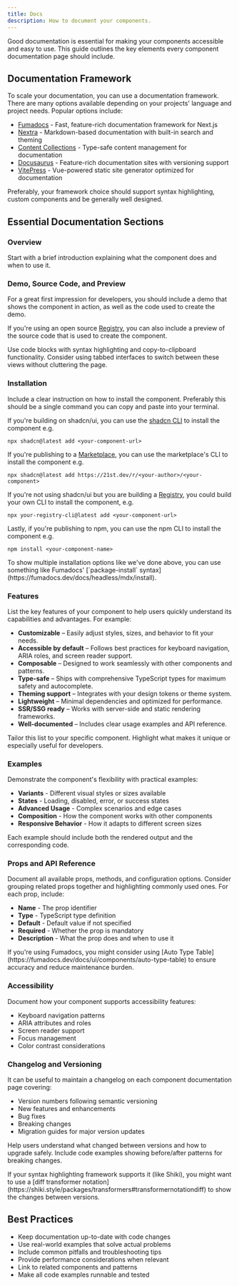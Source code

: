 ```yaml
---
title: Docs
description: How to document your components.
---
```


Good documentation is essential for making your components accessible and easy to use. This guide outlines the key elements every component documentation page should include.

## Documentation Framework

To scale your documentation, you can use a documentation framework. There are many options available depending on your projects' language and project needs. Popular options include:

- [Fumadocs](https://fumadocs.dev/) - Fast, feature-rich documentation framework for Next.js
- [Nextra](https://nextra.site/) - Markdown-based documentation with built-in search and theming
- [Content Collections](https://content-collections.dev/) - Type-safe content management for documentation
- [Docusaurus](https://docusaurus.io/) - Feature-rich documentation sites with versioning support
- [VitePress](https://vitepress.dev/) - Vue-powered static site generator optimized for documentation

Preferably, your framework choice should support syntax highlighting, custom components and be generally well designed.

## Essential Documentation Sections

### Overview

Start with a brief introduction explaining what the component does and when to use it.

### Demo, Source Code, and Preview

For a great first impression for developers, you should include a demo that shows the component in action, as well as the code used to create the demo.

If you're using an open source [Registry](/registry), you can also include a preview of the source code that is used to create the component.

Use code blocks with syntax highlighting and copy-to-clipboard functionality. Consider using tabbed interfaces to switch between these views without cluttering the page.

### Installation

Include a clear instruction on how to install the component. Preferably this should be a single command you can copy and paste into your terminal.

If you're building on shadcn/ui, you can use the [shadcn CLI](https://ui.shadcn.com/docs/cli) to install the component e.g.

```package-install
npx shadcn@latest add <your-component-url>
```

If you're publishing to a [Marketplace](/marketplaces), you can use the marketplace's CLI to install the component e.g.

```package-install
npx shadcn@latest add https://21st.dev/r/<your-author>/<your-component>
```

If you're not using shadcn/ui but you are building a [Registry](/registry), you could build your own CLI to install the component, e.g.

```package-install
npx your-registry-cli@latest add <your-component-url>
```

Lastly, if you're publishing to npm, you can use the npm CLI to install the component e.g.

```package-install
npm install <your-component-name>
```

<Callout>
To show multiple installation options like we've done above, you can use something like Fumadocs' [`package-install` syntax](https://fumadocs.dev/docs/headless/mdx/install).
</Callout>

### Features

List the key features of your component to help users quickly understand its capabilities and advantages. For example:

- **Customizable** – Easily adjust styles, sizes, and behavior to fit your needs.
- **Accessible by default** – Follows best practices for keyboard navigation, ARIA roles, and screen reader support.
- **Composable** – Designed to work seamlessly with other components and patterns.
- **Type-safe** – Ships with comprehensive TypeScript types for maximum safety and autocomplete.
- **Theming support** – Integrates with your design tokens or theme system.
- **Lightweight** – Minimal dependencies and optimized for performance.
- **SSR/SSG ready** – Works with server-side and static rendering frameworks.
- **Well-documented** – Includes clear usage examples and API reference.

Tailor this list to your specific component. Highlight what makes it unique or especially useful for developers.

### Examples

Demonstrate the component's flexibility with practical examples:

- **Variants** - Different visual styles or sizes available
- **States** - Loading, disabled, error, or success states
- **Advanced Usage** - Complex scenarios and edge cases
- **Composition** - How the component works with other components
- **Responsive Behavior** - How it adapts to different screen sizes

Each example should include both the rendered output and the corresponding code.

### Props and API Reference

Document all available props, methods, and configuration options. Consider grouping related props together and highlighting commonly used ones. For each prop, include:

- **Name** - The prop identifier
- **Type** - TypeScript type definition
- **Default** - Default value if not specified
- **Required** - Whether the prop is mandatory
- **Description** - What the prop does and when to use it

<Callout>
If you're using Fumadocs, you might consider using [Auto Type Table](https://fumadocs.dev/docs/ui/components/auto-type-table) to ensure accuracy and reduce maintenance burden.
</Callout>

### Accessibility

Document how your component supports accessibility features:

- Keyboard navigation patterns
- ARIA attributes and roles
- Screen reader support
- Focus management
- Color contrast considerations

### Changelog and Versioning

It can be useful to maintain a changelog on each component documentation page covering:

- Version numbers following semantic versioning
- New features and enhancements
- Bug fixes
- Breaking changes
- Migration guides for major version updates

Help users understand what changed between versions and how to upgrade safely. Include code examples showing before/after patterns for breaking changes.

<Callout>
  If your syntax highlighting framework supports it (like Shiki), you might want to use a [diff transformer notation](https://shiki.style/packages/transformers#transformernotationdiff) to show the changes between versions.
</Callout>

## Best Practices

- Keep documentation up-to-date with code changes
- Use real-world examples that solve actual problems
- Include common pitfalls and troubleshooting tips
- Provide performance considerations when relevant
- Link to related components and patterns
- Make all code examples runnable and tested
